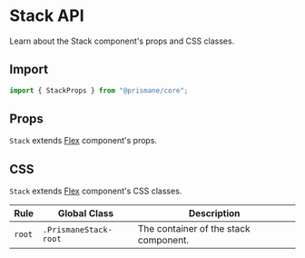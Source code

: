 # Stack API

Learn about the Stack component's props and CSS classes.

## Import

```js
import { StackProps } from "@prismane/core";
```

## Props

`Stack` extends [Flex](/docs/components-api/flex-api) component's props.

## CSS

`Stack` extends [Flex](/docs/components-api/flex-api) component's CSS classes.

| Rule   | Global Class          | Description                           |
| ------ | --------------------- | ------------------------------------- |
| `root` | `.PrismaneStack-root` | The container of the stack component. |
